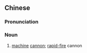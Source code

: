 {{also|机关炮|機關砲}}
==Chinese==
{{zh-forms|s=机关炮|t2=機關砲|type=21}}

===Pronunciation===
{{zh-pron
|m=jīguānpào
|mn=ki-koan-phàu
|cat=n
}}

===Noun===
{{zh-noun}}

# [[machine]] [[cannon]]; [[rapid-fire]] cannon